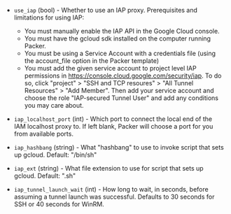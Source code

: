 <!-- Code generated from the comments of the IAPConfig struct in builder/googlecompute/step_start_tunnel.go; DO NOT EDIT MANUALLY -->

- `use_iap` (bool) - Whether to use an IAP proxy.
  Prerequisites and limitations for using IAP:
  - You must manually enable the IAP API in the Google Cloud console.
  - You must have the gcloud sdk installed on the computer running Packer.
  - You must be using a Service Account with a credentials file (using the
  	 account_file option in the Packer template)
  - You must add the given service account to project level IAP permissions
    in https://console.cloud.google.com/security/iap. To do so, click
    "project" > "SSH and TCP resoures" > "All Tunnel Resources" >
    "Add Member". Then add your service account and choose the role
    "IAP-secured Tunnel User" and add any conditions you may care about.

- `iap_localhost_port` (int) - Which port to connect the local end of the IAM localhost proxy to. If
  left blank, Packer will choose a port for you from available ports.

- `iap_hashbang` (string) - What "hashbang" to use to invoke script that sets up gcloud.
  Default: "/bin/sh"

- `iap_ext` (string) - What file extension to use for script that sets up gcloud.
  Default: ".sh"

- `iap_tunnel_launch_wait` (int) - How long to wait, in seconds, before assuming a tunnel launch was
  successful. Defaults to 30 seconds for SSH or 40 seconds for WinRM.
